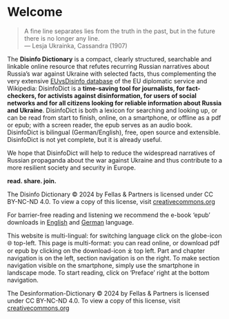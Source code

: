 # Welcome {.unnumbered}

> A fine line separates lies from the truth in the past, but in the future there is no longer any line.  
> — Lesja Ukrainka, Cassandra (1907)

The **Disinfo Dictionary** is a compact, clearly structured, searchable and linkable online resource that refutes recurring Russian narratives about Russia's war against Ukraine with selected facts, thus complementing the very extensive [EUvsDisinfo database](https://euvsdisinfo.eu/disinformation-cases/) of the EU diplomatic service and Wikipedia: DisinfoDict is a **time-saving tool for journalists, for fact-checkers, for activists against disinformation, for users of social networks and for all citizens looking for reliable information about Russia and Ukraine**.  DisinfoDict is both a lexicon for searching and looking up, or can be read from start to finish, online, on a smartphone, or offline as a pdf or epub; with a screen reader, the epub serves as an audio book.  DisinfoDict is bilingual (German/English), free, open source and extensible.  DisinfoDict is not yet complete, but it is already useful.

We hope that DisinfoDict will help to reduce the widespread narratives of 
Russian propaganda about the war against Ukraine and thus contribute 
to a more resilient society and security in Europe.		

**read. share. join.**

::: {.content-visible when-format="latex"}
The Disinfo Dictionary © 2024 by Fellas \& Partners is licensed under CC BY-NC-ND 4.0. To view a copy of this license, visit [creativecommons.org](https://creativecommons.org/licenses/by-nc-nd/4.0/)
:::

::: {.content-visible when-format="html"}
For barrier-free reading and listening we recommend the e-book 'epub' downloads in [English]({{<meta book.site-url>}}/Disinfor-Dictionary.epub) and [German]({{<meta book.site-url>}}/de/Desinfo-Lexikon.epub) language.

This website is multi-lingual: for switching language click on the globe-icon 🌐 top-left. This page is multi-format: you can read online, or download pdf or epub by clicking on the download-icon ⤓ top left. Part and chapter navigation is on the left, section navigation is on the right. To make section navigation visible on the smartphone, simply use the smartphone in landscape mode. To start reading, click on 'Preface' right at the bottom navigation. 

The Desinformation-Dictionary © 2024 by Fellas \& Partners is licensed under CC BY-NC-ND 4.0. To view a copy of this license, visit [creativecommons.org](https://creativecommons.org/licenses/by-nc-nd/4.0/)
:::

